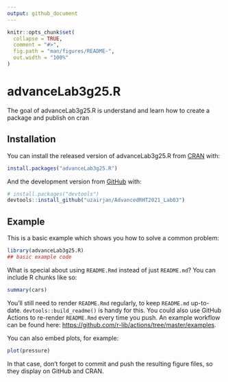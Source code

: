 ```yaml
---
output: github_document
---
```


<!-- README.md is generated from README.Rmd. Please edit that file -->

```r
knitr::opts_chunk$set(
  collapse = TRUE,
  comment = "#>",
  fig.path = "man/figures/README-",
  out.width = "100%"
)
```

# advanceLab3g25.R

<!-- badges: start -->
<!-- badges: end -->

The goal of advanceLab3g25.R is understand and learn how to create a package and publish on cran 

## Installation

You can install the released version of advanceLab3g25.R from [CRAN](https://CRAN.R-project.org) with:

``` r
install.packages("advanceLab3g25.R")
```

And the development version from [GitHub](https://github.com/) with:

``` r
# install.packages("devtools")
devtools::install_github("uzairjan/AdvancedRHT2021_Lab03")
```
## Example

This is a basic example which shows you how to solve a common problem:

```r
library(advanceLab3g25.R)
## basic example code
```

What is special about using `README.Rmd` instead of just `README.md`? You can include R chunks like so:

```r
summary(cars)
```

You'll still need to render `README.Rmd` regularly, to keep `README.md` up-to-date. `devtools::build_readme()` is handy for this. You could also use GitHub Actions to re-render `README.Rmd` every time you push. An example workflow can be found here: <https://github.com/r-lib/actions/tree/master/examples>.

You can also embed plots, for example:

```r
plot(pressure)
```

In that case, don't forget to commit and push the resulting figure files, so they display on GitHub and CRAN.
